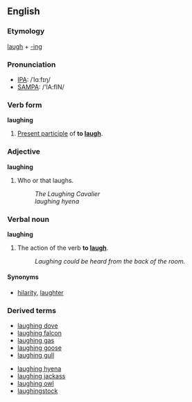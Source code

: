 ==English==
===Etymology===
[[laugh]] + [[-ing]]

===Pronunciation===
*[[IPA]]: /ˈlɑːfɪŋ/
*[[SAMPA]]: /'lA:fIN/

===Verb form===
'''laughing'''

#[[Present participle]] of '''to [[laugh]]'''.

===Adjective===
'''laughing'''

#Who or that laughs.
#:''The Laughing Cavalier''
#:''laughing hyena''

===Verbal noun===
'''laughing'''

#The action of the verb '''to [[laugh]]'''.
#:''Laughing could be heard from the back of the room.''

====Synonyms====
*[[hilarity]], [[laughter]]

===Derived terms===
{{top}}
*[[laughing dove]]
*[[laughing falcon]]
*[[laughing gas]]
*[[laughing goose]]
*[[laughing gull]]
{{mid}}
*[[laughing hyena]]
*[[laughing jackass]]
*[[laughing owl]]
*[[laughingstock]]
{{bottom}}